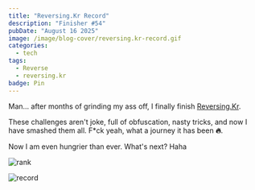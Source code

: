 ```yaml
---
title: "Reversing.Kr Record"
description: "Finisher #54"
pubDate: "August 16 2025"
image: /image/blog-cover/reversing.kr-record.gif
categories:
  - tech
tags:
  - Reverse
  - reversing.kr
badge: Pin
---
```



Man... after months of grinding my ass off, I finally finish <a href="http://reversing.kr/index.php" target="_blank">Reversing.Kr</a>.

These challenges aren't joke, full of obfuscation, nasty tricks, and now I have smashed them all. F*ck yeah, what a journey it has been **🔥**.

Now I am even hungrier than ever. What's next? Haha

![rank](/image/reversing.kr-record/rank.png)

![record](/image/reversing.kr-record/record.png)